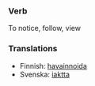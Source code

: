 ===Verb===
To notice, follow, view

===Translations===
*Finnish: [[havainnoida]]
*Svenska: [[iaktta]]